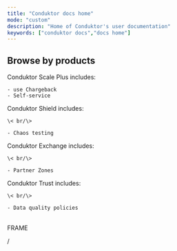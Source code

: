 ```yaml
---
title: "Conduktor docs home"
mode: "custom"
description: "Home of Conduktor's user documentation"
keywords: ["conduktor docs","docs home"]
---
```


## Browse by products

<CardGroup cols={2}>
  <Card title="Scale" icon="sparkles" cta="TEST">
    Conduktor Scale Plus includes:

    - use Chargeback
    - Self-service
  </Card>
  <Card title="Shield" icon="sparkles">
    Conduktor Shield includes:

    \< br/\>

    - Chaos testing
  </Card>
  <Card title="Exchange" icon="sparkles">
    Conduktor Exchange includes:

    \< br/\>

    - Partner Zones
  </Card>
  <Card title="Trust" icon="sparkles">
    Conduktor Trust includes:

    \< br/\>

    - Data quality policies
  </Card>
</CardGroup>

<Frame>
  

  \
  FRAME
</Frame>

/